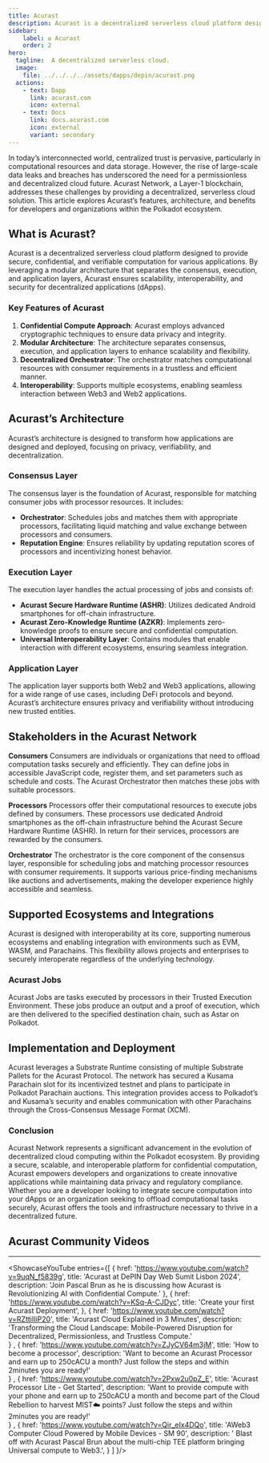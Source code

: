```yaml
---
title: Acurast
description: Acurast is a decentralized serverless cloud platform designed to provide secure, confidential, and verifiable computation for various application.
sidebar:
    label: ✪ Acurast
    order: 2
hero:
  tagline:  A decentralized serverless cloud.
  image: 
    file: ../../../../assets/dapps/depin/acurast.png
  actions:
    - text: Dapp
      link: acurast.com 
      icon: external
    - text: Docs
      link: docs.acurast.com 
      icon: external
      variant: secondary
---
```



In today’s interconnected world, centralized trust is pervasive, particularly in computational resources and data storage. However, the rise of large-scale data leaks and breaches has underscored the need for a permissionless and decentralized cloud future. Acurast Network, a Layer-1 blockchain, addresses these challenges by providing a decentralized, serverless cloud solution. This article explores Acurast’s features, architecture, and benefits for developers and organizations within the Polkadot ecosystem.

## What is Acurast?
Acurast is a decentralized serverless cloud platform designed to provide secure, confidential, and verifiable computation for various applications. By leveraging a modular architecture that separates the consensus, execution, and application layers, Acurast ensures scalability, interoperability, and security for decentralized applications (dApps).

### Key Features of Acurast
1. **Confidential Compute Approach**: Acurast employs advanced cryptographic techniques to ensure data privacy and integrity.
2. **Modular Architecture**: The architecture separates consensus, execution, and application layers to enhance scalability and flexibility.
3. **Decentralized Orchestrator**: The orchestrator matches computational resources with consumer requirements in a trustless and efficient manner.
4. **Interoperability**: Supports multiple ecosystems, enabling seamless interaction between Web3 and Web2 applications.

## Acurast’s Architecture
Acurast’s architecture is designed to transform how applications are designed and deployed, focusing on privacy, verifiability, and decentralization.

### Consensus Layer
The consensus layer is the foundation of Acurast, responsible for matching consumer jobs with processor resources. It includes:

- **Orchestrator**: Schedules jobs and matches them with appropriate processors, facilitating liquid matching and value exchange between processors and consumers.
- **Reputation Engine**: Ensures reliability by updating reputation scores of processors and incentivizing honest behavior.

### Execution Layer
The execution layer handles the actual processing of jobs and consists of:
- **Acurast Secure Hardware Runtime (ASHR)**: Utilizes dedicated Android smartphones for off-chain infrastructure.
- **Acurast Zero-Knowledge Runtime (AZKR)**: Implements zero-knowledge proofs to ensure secure and confidential computation.
- **Universal Interoperability Layer**: Contains modules that enable interaction with different ecosystems, ensuring seamless integration.

### Application Layer
The application layer supports both Web2 and Web3 applications, allowing for a wide range of use cases, including DeFi protocols and beyond. Acurast’s architecture ensures privacy and verifiability without introducing new trusted entities.

## Stakeholders in the Acurast Network
**Consumers**
Consumers are individuals or organizations that need to offload computation tasks securely and efficiently. They can define jobs in accessible JavaScript code, register them, and set parameters such as schedule and costs. The Acurast Orchestrator then matches these jobs with suitable processors.

**Processors**
Processors offer their computational resources to execute jobs defined by consumers. These processors use dedicated Android smartphones as the off-chain infrastructure behind the Acurast Secure Hardware Runtime (ASHR). In return for their services, processors are rewarded by the consumers.

**Orchestrator**
The orchestrator is the core component of the consensus layer, responsible for scheduling jobs and matching processor resources with consumer requirements. It supports various price-finding mechanisms like auctions and advertisements, making the developer experience highly accessible and seamless.

## Supported Ecosystems and Integrations
Acurast is designed with interoperability at its core, supporting numerous ecosystems and enabling integration with environments such as EVM, WASM, and Parachains. This flexibility allows projects and enterprises to securely interoperate regardless of the underlying technology.

### Acurast Jobs
Acurast Jobs are tasks executed by processors in their Trusted Execution Environment. These jobs produce an output and a proof of execution, which are then delivered to the specified destination chain, such as Astar on Polkadot.

## Implementation and Deployment
Acurast leverages a Substrate Runtime consisting of multiple Substrate Pallets for the Acurast Protocol. The network has secured a Kusama Parachain slot for its incentivized testnet and plans to participate in Polkadot Parachain auctions. This integration provides access to Polkadot’s and Kusama’s security and enables communication with other Parachains through the Cross-Consensus Message Format (XCM).

### Conclusion
Acurast Network represents a significant advancement in the evolution of decentralized cloud computing within the Polkadot ecosystem. By providing a secure, scalable, and interoperable platform for confidential computation, Acurast empowers developers and organizations to create innovative applications while maintaining data privacy and regulatory compliance. Whether you are a developer looking to integrate secure computation into your dApps or an organization seeking to offload computational tasks securely, Acurast offers the tools and infrastructure necessary to thrive in a decentralized future.


## Acurast Community Videos
------------
<ShowcaseYouTube
  entries={[
    {
      href: 'https://www.youtube.com/watch?v=9uqN_f5839g',
      title: 'Acurast at DePIN Day Web Sumit Lisbon 2024',
      description: 'Join Pascal Brun as he is discussing how Acurast is Revolutionizing AI with Confidential Compute.' 
      },
          {
      href: 'https://www.youtube.com/watch?v=KSq-A-CJDyc',
      title: 'Create your first Acurast Deployment',
      },
      {
      href: 'https://www.youtube.com/watch?v=RZttiIIiP20',
      title: 'Acurast Cloud Explained in 3 Minutes',
      description: 'Transforming the Cloud Landscape: Mobile-Powered Disruption for Decentralized, Permissionless, and Trustless Compute.'  
      } ,
          {
      href: 'https://www.youtube.com/watch?v=ZJyCV64m3jM',
      title: 'How to become a processor',
      description: 'Want to become an Acurast Processor and earn up to 250cACU a month? Just follow the steps and within 2minutes you are ready!'  
      } ,
                {
      href: 'https://www.youtube.com/watch?v=2Pxw2u0pZ_E',
      title: 'Acurast Processor Lite - Get Started',
      description: 'Want to provide compute with your phone and earn up to 250cACU a month and become part of the Cloud Rebellion to harvest MIST☁️ points? Just follow the steps and within 2minutes you are ready!'  
      } ,
                {
      href: 'https://www.youtube.com/watch?v=Qir_eIx4DQo',
      title: 'AWeb3 Computer Cloud Powered by Mobile Devices - SM 90',
      description: ' Blast off with Acurast Pascal Brun about the multi-chip TEE platform bringing Universal compute to Web3.',
      }
       ]
}/>